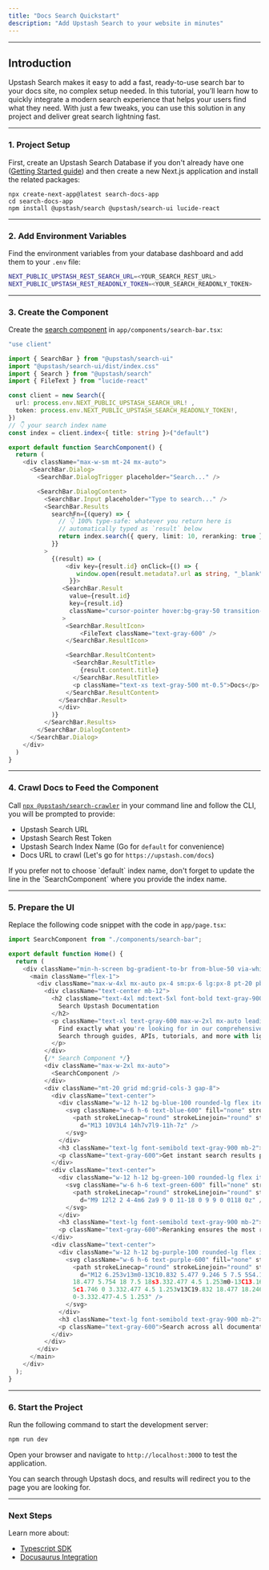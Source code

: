 ```yaml
---
title: "Docs Search Quickstart"
description: "Add Upstash Search to your website in minutes"
---
```


---

## Introduction

Upstash Search makes it easy to add a fast, ready-to-use search bar to 
your docs site, no complex setup needed. In this tutorial, you’ll learn 
how to quickly integrate a modern search experience that helps your users 
find what they need. With just a few tweaks, you can use this solution in 
any project and deliver great search lightning fast.

---

### 1. Project Setup

First, create an Upstash Search Database 
if you don't already have one ([Getting Started guide](/search/overall/getstarted))
and then create a new Next.js application and install the related packages:

```shell
npx create-next-app@latest search-docs-app
cd search-docs-app
npm install @upstash/search @upstash/search-ui lucide-react
```

---

### 2. Add Environment Variables

Find the environment variables from your database dashboard and add them to your `.env` file:

```bash
NEXT_PUBLIC_UPSTASH_REST_SEARCH_URL=<YOUR_SEARCH_REST_URL>
NEXT_PUBLIC_UPSTASH_REST_READONLY_TOKEN=<YOUR_SEARCH_READONLY_TOKEN>
```

---

### 3. Create the Component

Create the [search component](https://github.com/upstash/search-ui) in `app/components/search-bar.tsx`:

```typescript title="app/components/search-bar.tsx"
"use client"

import { SearchBar } from "@upstash/search-ui"
import "@upstash/search-ui/dist/index.css"
import { Search } from "@upstash/search"
import { FileText } from "lucide-react"

const client = new Search({
  url: process.env.NEXT_PUBLIC_UPSTASH_SEARCH_URL! ,
  token: process.env.NEXT_PUBLIC_UPSTASH_SEARCH_READONLY_TOKEN!,
})
// 👇 your search index name
const index = client.index<{ title: string }>("default")

export default function SearchComponent() {
  return (
    <div className="max-w-sm mt-24 mx-auto">
      <SearchBar.Dialog>
        <SearchBar.DialogTrigger placeholder="Search..." />

        <SearchBar.DialogContent>
          <SearchBar.Input placeholder="Type to search..." />
          <SearchBar.Results
            searchFn={(query) => {
              // 👇 100% type-safe: whatever you return here is
              // automatically typed as `result` below
              return index.search({ query, limit: 10, reranking: true })
            }}
          >
            {(result) => (
                <div key={result.id} onClick={() => {
                   window.open(result.metadata?.url as string, "_blank")
                 }}>
               <SearchBar.Result 
                 value={result.id} 
                 key={result.id}
                 className="cursor-pointer hover:bg-gray-50 transition-colors duration-200"
               >
                <SearchBar.ResultIcon>
                    <FileText className="text-gray-600" />
                </SearchBar.ResultIcon>

                <SearchBar.ResultContent>
                  <SearchBar.ResultTitle>
                    {result.content.title}
                  </SearchBar.ResultTitle>
                  <p className="text-xs text-gray-500 mt-0.5">Docs</p>
                </SearchBar.ResultContent>
              </SearchBar.Result>
              </div>
            )}
          </SearchBar.Results>
        </SearchBar.DialogContent>
      </SearchBar.Dialog>
    </div>
  )
}
```

---

### 4. Crawl Docs to Feed the Component

Call [`npx @upstash/search-crawler`](https://github.com/upstash/search-crawler)
in your command line and follow the CLI, you will be prompted to provide:

- Upstash Search URL
- Upstash Search Rest Token
- Upstash Search Index Name (Go for `default` for convenience)
- Docs URL to crawl (Let's go for `https://upstash.com/docs`)
<Note>
  If you prefer not to choose `default` index name,
  don't forget to update the line in the `SearchComponent`
  where you provide the index name.
</Note>

---

### 5. Prepare the UI

Replace the following code snippet with the code in `app/page.tsx`:

```typescript title="app/page.tsx"
import SearchComponent from "./components/search-bar";

export default function Home() {
  return (
    <div className="min-h-screen bg-gradient-to-br from-blue-50 via-white to-indigo-50">
      <main className="flex-1">
        <div className="max-w-4xl mx-auto px-4 sm:px-6 lg:px-8 pt-20 pb-16">
          <div className="text-center mb-12">
            <h2 className="text-4xl md:text-5xl font-bold text-gray-900 mb-6">
              Search Upstash Documentation
            </h2>
            <p className="text-xl text-gray-600 max-w-2xl mx-auto leading-relaxed">
              Find exactly what you're looking for in our comprehensive documentation.
              Search through guides, APIs, tutorials, and more with lightning-fast results.
            </p>
          </div>
          {/* Search Component */}
          <div className="max-w-2xl mx-auto">
            <SearchComponent />
          </div>
          <div className="mt-20 grid md:grid-cols-3 gap-8">
            <div className="text-center">
              <div className="w-12 h-12 bg-blue-100 rounded-lg flex items-center justify-center mx-auto mb-4">
                <svg className="w-6 h-6 text-blue-600" fill="none" stroke="currentColor" viewBox="0 0 24 24">
                  <path strokeLinecap="round" strokeLinejoin="round" strokeWidth={2}
                    d="M13 10V3L4 14h7v7l9-11h-7z" />
                </svg>
              </div>
              <h3 className="text-lg font-semibold text-gray-900 mb-2">Lightning Fast</h3>
              <p className="text-gray-600">Get instant search results powered by advanced indexing</p>
            </div>
            <div className="text-center">
              <div className="w-12 h-12 bg-green-100 rounded-lg flex items-center justify-center mx-auto mb-4">
                <svg className="w-6 h-6 text-green-600" fill="none" stroke="currentColor" viewBox="0 0 24 24">
                  <path strokeLinecap="round" strokeLinejoin="round" strokeWidth={2}
                    d="M9 12l2 2 4-4m6 2a9 9 0 11-18 0 9 9 0 0118 0z" />
                </svg>
              </div>
              <h3 className="text-lg font-semibold text-gray-900 mb-2">Accurate Results</h3>
              <p className="text-gray-600">Reranking ensures the most relevant content appears first</p>
            </div>
            <div className="text-center">
              <div className="w-12 h-12 bg-purple-100 rounded-lg flex items-center justify-center mx-auto mb-4">
                <svg className="w-6 h-6 text-purple-600" fill="none" stroke="currentColor" viewBox="0 0 24 24">
                  <path strokeLinecap="round" strokeLinejoin="round" strokeWidth={2}
                    d="M12 6.253v13m0-13C10.832 5.477 9.246 5 7.5 5S4.168 5.477 3 6.253v13C4.168 
                  18.477 5.754 18 7.5 18s3.332.477 4.5 1.253m0-13C13.168 5.477 14.754 5 16.5 
                  5c1.746 0 3.332.477 4.5 1.253v13C19.832 18.477 18.246 18 16.5 18c-1.746 
                  0-3.332.477-4.5 1.253" />
                </svg>
              </div>
              <h3 className="text-lg font-semibold text-gray-900 mb-2">Comprehensive</h3>
              <p className="text-gray-600">Search across all documentation, guides, and API references</p>
            </div>
          </div>
        </div>
      </main>
    </div>
  );
}


```

---

### 6. Start the Project

Run the following command to start the development server:

```bash
npm run dev
```

Open your browser and navigate to `http://localhost:3000` to test the application.

You can search through Upstash docs, and results will redirect you to the page you are looking for.

---

### Next Steps

Learn more about:

- [Typescript SDK](/search/sdks/ts/getting-started)
- [Docusaurus Integration](/search/integrations/docusaurus)
